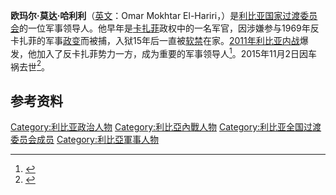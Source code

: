 {{noteTA
|1=zh-cn:卡扎菲; zh-tw:格達費; zh-hk:卡達菲; zh-sg:卡達菲;
}}
{{Infobox Officeholder
|name        = 欧玛尔·莫达·哈利利
|office      = [[利比亚国家过渡委员会|利比亚国家过渡委员会]]军事领导人
|term_start  = 2011年3月23日
|term_end    = 2011年5月
|predecessor =
|successor   = [[贾拉勒·迪黑利|贾拉勒·迪黑利]]
|birth_date  = 1944年
|birth_place = 
|death_date  = 2015年11月2日
|death_place = [[利比亞|利比亞]]
|party       = [[利比亚国家过渡委员会|利比亚国家过渡委员会]]
|religion    = [[伊斯兰教|伊斯兰教]] 
}}

'''欧玛尔·莫达·哈利利'''（[[英文|英文]]：Omar Mokhtar El-Hariri，{{bd|1944年||2015年|11月2日|catIdx=Hariri}}）是[[利比亚国家过渡委员会|利比亚国家过渡委员会]]的一位军事领导人。他早年是[[卡扎菲|卡扎菲]]政权中的一名军官，因涉嫌参与1969年反卡扎菲的军事[[政变|政变]]而被捕，入狱15年后一直被[[软禁|软禁]]在家。[[2011年利比亚内战|2011年利比亚内战]]爆发，他加入了反卡扎菲势力一方，成为重要的军事领导人<ref>{{cite web|url=http://news.163.com/11/0325/05/6VVH5OCH00014AED.html|title=一盘散沙 复杂无比(图)|publisher=网易|language=中文|date=2011-03-25 |accessdate=2011-08-22}}</ref>。2015年11月2日因车祸去世<ref>{{cite news|url=http://www.libya-al-mostakbal.org/news/clicked/83231 |agency=Libya al Mostakbal |date=2015-11-02 |accessdate=2015-11-06 |title=وفاة اللواء عمر الحريري بحادث سير |language=ar |deadurl=yes |archiveurl=https://web.archive.org/web/20151119124241/http://www.libya-al-mostakbal.org/news/clicked/83231 |archivedate=2015-11-19 }}</ref>。

==参考资料==
{{reflist}}

{{DEFAULTSORT: Hariri}}
[[Category:利比亚政治人物|Category:利比亚政治人物]]
[[Category:利比亞內戰人物|Category:利比亞內戰人物]]
[[Category:利比亚全国过渡委员会成员|Category:利比亚全国过渡委员会成员]]
[[Category:利比亞軍事人物|Category:利比亞軍事人物]]